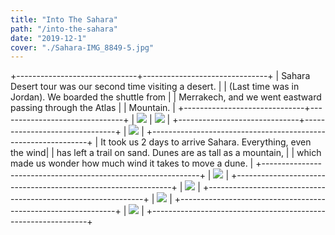 ```yaml
---
title: "Into The Sahara"
path: "/into-the-sahara"
date: "2019-12-1"
cover: "./Sahara-IMG_8849-5.jpg"
---
```


+------------------------------+-------------------------------+
| Sahara Desert tour was our second time visiting a desert.    | 
| (Last time was in Jordan). We boarded the shuttle from       |
| Merrakech, and we went eastward passing through the Atlas    |
| Mountain.                                                    |
+------------------------------+-------------------------------+
| ![](./Sahara-IMG_8616-1.jpg) | ![](./Sahara-IMG_8633-3.jpg)  |
+------------------------------+-------------------------------+
| ![](./Sahara-IMG_8648-4.jpg)                                 |
+--------------------------------------------------------------+
| It took us 2 days to arrive Sahara. Everything, even the wind|
| has left a trail on sand. Dunes are as tall as a mountain,   |
| which made us wonder how much wind it takes to move a dune.  |
+--------------------------------------------------------------+
| ![](./Sahara-IMG_8849-5.jpg)                                 |
+--------------------------------------------------------------+
| ![](./Sahara-IMG_9015-6.jpg)                                 |
+--------------------------------------------------------------+
| ![](./Sahara-IMG_9090-7.jpg)                                 |
+--------------------------------------------------------------+
| ![](./Sahara-IMG_9140-9.jpg)                                 |
+--------------------------------------------------------------+



